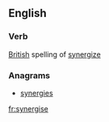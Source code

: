 ==English==

===Verb===
{{en-verb|synergis|ing}}

[[British]] spelling of [[synergize]]

===Anagrams===
* [[synergies#English|synergies]]

[[fr:synergise]]